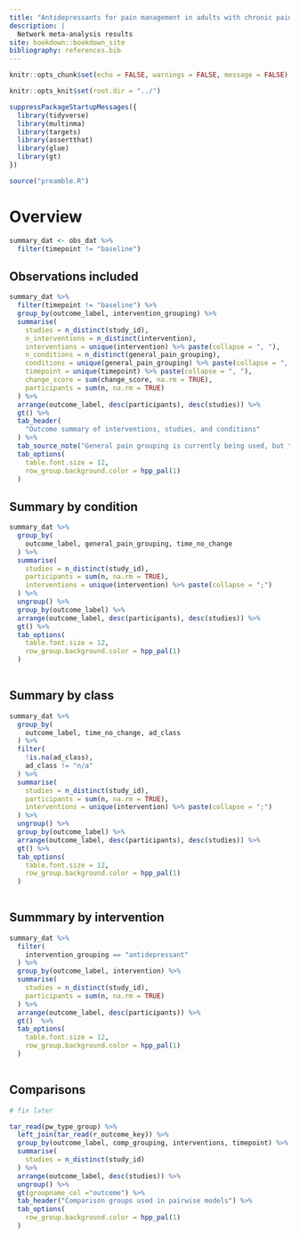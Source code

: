 ```yaml
---
title: "Antidepressants for pain management in adults with chronic pain"
description: |
  Network meta-analysis results
site: bookdown::bookdown_site
bibliography: references.bib
---
```


```r
knitr::opts_chunk$set(echo = FALSE, warnings = FALSE, message = FALSE)

knitr::opts_knit$set(root.dir = "../")

suppressPackageStartupMessages({
  library(tidyverse)
  library(multinma)
  library(targets)
  library(assertthat)
  library(glue)
  library(gt)
})

source("preamble.R")

```


# Overview

```r

summary_dat <- obs_dat %>% 
  filter(timepoint != "baseline")

```



## Observations included

```r
summary_dat %>%
  filter(timepoint != "baseline") %>% 
  group_by(outcome_label, intervention_grouping) %>% 
  summarise(
    studies = n_distinct(study_id),
    n_interventions = n_distinct(intervention),
    interventions = unique(intervention) %>% paste(collapse = ", "),
    n_conditions = n_distinct(general_pain_grouping),
    conditions = unique(general_pain_grouping) %>% paste(collapse = ", "),
    timepoint = unique(timepoint) %>% paste(collapse = ", "),
    change_score = sum(change_score, na.rm = TRUE),
    participants = sum(n, na.rm = TRUE)
  ) %>% 
  arrange(outcome_label, desc(participants), desc(studies)) %>% 
  gt() %>% 
  tab_header(
    "Outcome summary of interventions, studies, and conditions"
  ) %>% 
  tab_source_note("General pain grouping is currently being used, but this can be switched or duplicated for IASP.") %>% 
  tab_options(
    table.font.size = 12,
    row_group.background.color = hpp_pal(1)
  )

```

## Summary by condition

```r

summary_dat %>% 
  group_by(
    outcome_label, general_pain_grouping, time_no_change
  ) %>% 
  summarise(
    studies = n_distinct(study_id),
    participants = sum(n, na.rm = TRUE),
    interventions = unique(intervention) %>% paste(collapse = ";")
  ) %>% 
  ungroup() %>% 
  group_by(outcome_label) %>% 
  arrange(outcome_label, desc(participants), desc(studies)) %>% 
  gt() %>% 
  tab_options(
    table.font.size = 12,
    row_group.background.color = hpp_pal(1)
  )
  


```

## Summary by class


```r

summary_dat %>% 
  group_by(
    outcome_label, time_no_change, ad_class
  ) %>% 
  filter(
    !is.na(ad_class),
    ad_class != "n/a"
  ) %>% 
  summarise(
    studies = n_distinct(study_id),
    participants = sum(n, na.rm = TRUE),
    interventions = unique(intervention) %>% paste(collapse = ";")
  ) %>% 
  ungroup() %>% 
  group_by(outcome_label) %>% 
  arrange(outcome_label, desc(participants), desc(studies)) %>% 
  gt() %>% 
  tab_options(
    table.font.size = 12,
    row_group.background.color = hpp_pal(1)
  )
  


```

## Summmary by intervention

```r
summary_dat %>% 
  filter(
    intervention_grouping == "antidepressant"
  ) %>% 
  group_by(outcome_label, intervention) %>% 
  summarise(
    studies = n_distinct(study_id),
    participants = sum(n, na.rm = TRUE)
  ) %>% 
  arrange(outcome_label, desc(participants)) %>%
  gt()  %>% 
  tab_options(
    table.font.size = 12,
    row_group.background.color = hpp_pal(1)
  )
  


```



## Comparisons

```r
# fix later

tar_read(pw_type_group) %>%
  left_join(tar_read(r_outcome_key)) %>% 
  group_by(outcome_label, comp_grouping, interventions, timepoint) %>% 
  summarise(
    studies = n_distinct(study_id)
  ) %>% 
  arrange(outcome_label, desc(studies)) %>% 
  ungroup() %>%
  gt(groupname_col ="outcome") %>% 
  tab_header("Comparison groups used in pairwise models") %>% 
  tab_options(
    row_group.background.color = hpp_pal(1)
  )

```


